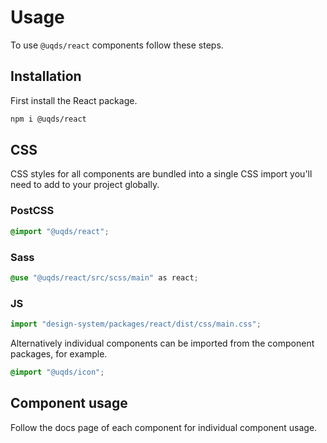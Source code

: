 
<Meta title="Usage" />

# Usage

To use `@uqds/react` components follow these steps.

## Installation

First install the React package.

```bash
npm i @uqds/react
```

## CSS

CSS styles for all components are bundled into a single CSS import you'll need to add to your
project globally.

### PostCSS

```css
@import "@uqds/react";
```

### Sass

```css
@use "@uqds/react/src/scss/main" as react;
```

### JS

```js
import "design-system/packages/react/dist/css/main.css";
```

Alternatively individual components can be imported from the component packages, for example.

```css
@import "@uqds/icon";
```

## Component usage

Follow the docs page of each component for individual component usage.
